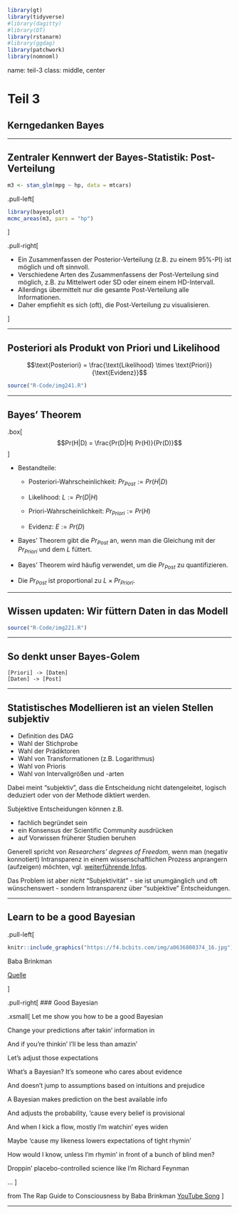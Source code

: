 
```r
library(gt)
library(tidyverse)
#library(dagitty)
#library(DT)
library(rstanarm)
#library(ggdag)
library(patchwork)
library(nomnoml)
```






name: teil-3
class: middle, center



# Teil 3

## Kerngedanken Bayes

---


## Zentraler Kennwert der Bayes-Statistik: Post-Verteilung


```r
m3 <- stan_glm(mpg ~ hp, data = mtcars)
```

.pull-left[

```r
library(bayesplot)
mcmc_areas(m3, pars = "hp")
```

]

.pull-right[


- Ein Zusammenfassen der Posterior-Verteilung (z.B. zu einem 95%-PI) ist möglich und oft sinnvoll.
- Verschiedene Arten des Zusammenfassens der Post-Verteilung sind möglich, z.B. zu Mittelwert oder SD oder einem einem HD-Intervall.
- Allerdings übermittelt nur die gesamte Post-Verteilung alle Informationen.
- Daher empfiehlt es sich (oft), die Post-Verteilung zu visualisieren.

]

---

## Posteriori als Produkt von Priori und Likelihood

$$\text{Posteriori} = \frac{\text{Likelihood} \times \text{Priori}}{\text{Evidenz}}$$

```r
source("R-Code/img241.R")
```


---

## Bayes' Theorem



.box[
$$Pr(H|D) = \frac{Pr(D|H) Pr(H)}{Pr(D)}$$
]




- Bestandteile:

    - Posteriori-Wahrscheinlichkeit: $Pr_{Post}  := Pr(H|D)$

    - Likelihood: $L := Pr(D|H)$

    - Priori-Wahrscheinlichkeit: $Pr_{Priori} := Pr(H)$

    - Evidenz: $E := Pr(D)$

- Bayes' Theorem gibt die $Pr_{Post}$ an, wenn man die Gleichung mit der $Pr_{Priori}$ und dem $L$ füttert.

- Bayes' Theorem wird häufig verwendet, um die $Pr_{Post}$ zu quantifizieren. 

- Die $Pr_{Post}$ ist proportional zu $L \times Pr_{Priori}$.

---


## Wissen updaten: Wir füttern Daten in das Modell



```r
source("R-Code/img221.R")
```


---


## So denkt unser Bayes-Golem


```nomnoml
[Priori] -> [Daten]
[Daten] -> [Post]

```




---

## Statistisches Modellieren ist an vielen Stellen subjektiv

- Definition des DAG
- Wahl der Stichprobe
- Wahl der Prädiktoren
- Wahl von Transformationen (z.B. Logarithmus)
- Wahl von Prioris
- Wahl von Intervallgrößen und -arten

Dabei meint "subjektiv", dass die Entscheidung nicht datengeleitet, logisch deduziert oder von der Methode diktiert werden.

Subjektive Entscheidungen können z.B. 

- fachlich begründet sein
- ein Konsensus der Scientific Community ausdrücken
- auf Vorwissen früherer Studien beruhen

Generell spricht von *Researchers' degrees of Freedom*,
wenn man (negativ konnotiert) Intransparenz in einem wissenschaftlichen Prozess anprangern (aufzeigen) möchten, vgl. [weiterführende Infos](https://en.wikipedia.org/wiki/Researcher_degrees_of_freedom).

Das Problem ist aber *nicht* "Subjektivität" - sie ist unumgänglich und oft wünschenswert - sondern Intransparenz über "subjektive" Entscheidungen.


---

## Learn to be a good Bayesian


.pull-left[

```r
knitr::include_graphics("https://f4.bcbits.com/img/a0636800374_16.jpg")
```

Baba Brinkman

[Quelle](https://music.bababrinkman.com/track/good-bayesian-feat-mc-lars-and-mega-ran)

]

.pull-right[
### Good Bayesian 

.xsmall[
Let me show you how to be a good Bayesian

Change your predictions after takin’ information in

And if you’re thinkin’ I’ll be less than amazin’

Let’s adjust those expectations

What’s a Bayesian? It’s someone who cares about evidence

And doesn’t jump to assumptions based on intuitions and prejudice

A Bayesian makes prediction on the best available info

And adjusts the probability, ‘cause every belief is provisional

And when I kick a flow, mostly I’m watchin’ eyes widen

Maybe ‘cause my likeness lowers expectations of tight rhymin’

How would I know, unless I’m rhymin’ in front of a bunch of blind men?

Droppin’ placebo-controlled science like I’m Richard Feynman

...
]



from The Rap Guide to Consciousness by Baba Brinkman
[YouTube Song](https://www.youtube.com/watch?v=qV6Wc_f1Cgo)
]




---
